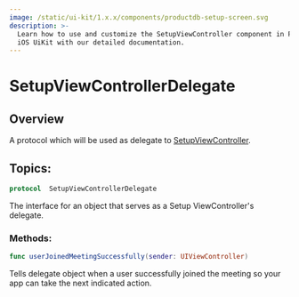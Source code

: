 ```yaml
---
image: /static/ui-kit/1.x.x/components/productdb-setup-screen.svg
description: >-
  Learn how to use and customize the SetupViewController component in ProductDB's
  iOS UiKit with our detailed documentation.
---
```


# SetupViewControllerDelegate
## Overview
A protocol which will be used as delegate to [SetupViewController](/ios/components/productdb-setup-screen).

## Topics:

```swift
protocol  SetupViewControllerDelegate 
```
The interface for an object that serves as a Setup ViewController's delegate.

### Methods: 
 
 ```swift
 func userJoinedMeetingSuccessfully(sender: UIViewController)
 ```
  Tells delegate object when a user successfully joined the meeting so your app can take the next indicated action.


<head>
  <title>iOS SetupViewController</title>
</head>
